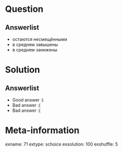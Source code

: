 Question
========


Answerlist
----------
*  остаются несмещёнными
*  в среднем завышены
*  в среднем занижены

Solution
========

Answerlist
----------
*  Good answer :)
*  Bad answer :(
*  Bad answer :(

Meta-information
================
exname: 71
extype: schoice
exsolution: 100
exshuffle: 5
